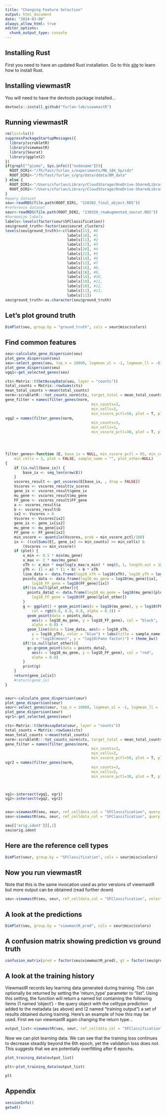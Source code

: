 ```yaml
---
title: "Changing Feature Selection"
output: html_document
date: "2024-03-08"
always_allow_html: true
editor_options: 
  chunk_output_type: console
---
```


## Installing Rust

First you need to have an updated Rust installation. Go to this [site](https://www.rust-lang.org/tools/install) to learn how to install Rust.


## Installing viewmastR

You will need to have the devtools package installed...

```r
devtools::install_github("furlan-lab/viewmastR")
```


## Running viewmastR

```r
rm(list=ls())
suppressPackageStartupMessages({
  library(scrubletR)
  library(viewmastR)
  library(Seurat)
  library(ggplot2)
})
if(grepl("^gizmo", Sys.info()["nodename"])){
  ROOT_DIR1<-"/fh/fast/furlan_s/experiments/MB_10X_5p/cds"
  ROOT_DIR2<-"/fh/fast/furlan_s/grp/data/ddata/BM_data"
} else {
  ROOT_DIR1<-"/Users/sfurlan/Library/CloudStorage/OneDrive-SharedLibraries-FredHutchinsonCancerCenter/Furlan_Lab - General/experiments/MB_10X_5p/cds"
  ROOT_DIR2<-"/Users/sfurlan/Library/CloudStorage/OneDrive-SharedLibraries-FredHutchinsonCancerCenter/Furlan_Lab - General/datasets/Healthy_BM_greenleaf"
}
#query dataset
seu<-readRDS(file.path(ROOT_DIR1, "220302_final_object.RDS"))
#reference dataset
seur<-readRDS(file.path(ROOT_DIR2, "230329_rnaAugmented_seurat.RDS"))
#harmonize labels
labels<-levels(factor(seur$SFClassification))
seu$ground_truth<-factor(seu$seurat_clusters)
levels(seu$ground_truth)<-c(labels[11], #0
                            labels[18], #1
                            labels[11], #2
                            labels[17], #3
                            labels[20], #4
                            labels[21], #5
                            labels[14], #6
                            labels[12], #7
                            labels[16], #8,
                            labels[18], #9,
                            labels[14], #10,
                            labels[19], #11,
                            labels[10], #12,
                            labels[11], #13,
                            labels[11])
seu$ground_truth<-as.character(seu$ground_truth)
```

## Let's plot ground truth
```r
DimPlot(seu, group.by = "ground_truth", cols = seur@misc$colors)
```


## Find common features

```r
seu<-calculate_gene_dispersion(seu)
plot_gene_dispersion(seu)
seu<-select_genes(seu, top_n = 10000, logmean_ul = -1, logmean_ll = -8)
plot_gene_dispersion(seu)
vgq1<-get_selected_genes(seu)

cts<-Matrix::t(GetAssayData(seu, layer = "counts"))
total_counts = Matrix::rowSums(cts)
mean_total_counts <-mean(total_counts)
norm<-scrubletR:::tot_counts_norm(cts, target_total = mean_total_counts, total_counts = total_counts)
gene_filter = names(filter_genes(norm,
                                       min_counts=3,
                                       min_cells=3,
                                       min_vscore_pctl=50, plot = T, plot_other = vgq1))
vgq2 = names(filter_genes(norm,
                                       min_counts=3,
                                       min_cells=3,
                                       min_vscore_pctl=30, plot = T, plot_other = NULL))




filter_genes<-function (E, base_ix = NULL, min_vscore_pctl = 85, min_counts = 3, 
    min_cells = 3, plot = FALSE, sample_name = "", plot_other=NULL) 
{
    if (is.null(base_ix)) {
        base_ix <- seq_len(nrow(E))
    }
    vscores_result <- get_vscores(E[base_ix, , drop = FALSE])
    Vscores <- vscores_result$v_scores
    gene_ix <- vscores_result$gene_ix
    mu_gene <- vscores_result$mu_gene
    FF_gene <- vscores_result$FF_gene
    a <- vscores_result$a
    b <- vscores_result$b
    ix2 <- Vscores > 0
    Vscores <- Vscores[ix2]
    gene_ix <- gene_ix[ix2]
    mu_gene <- mu_gene[ix2]
    FF_gene <- FF_gene[ix2]
    min_vscore <- quantile(Vscores, prob = min_vscore_pctl/100)
    ix <- ((colSums(E[, gene_ix] >= min_counts) >= min_cells) &
        (Vscores >= min_vscore))
    if (plot) {
        x_min <- 0.5 * min(mu_gene)
        x_max <- 2 * max(mu_gene)
        xTh <- x_min * exp(log(x_max/x_min) * seq(0, 1, length.out = 100))
        yTh <- (1 + a) * (1 + b) + b * xTh
        line_data <- data.frame(log10_xTh = log10(xTh), log10_yTh = log10(yTh))
        points_data <- data.frame(log10_mu_gene = log10(mu_gene)[ix],
            log10_FF_gene = log10(FF_gene)[ix])
        if(!is.null(plot_other)){
          points_data2 <- data.frame(log10_mu_gene = log10(mu_gene)[plot_other],
            log10_FF_gene = log10(FF_gene)[plot_other])
        }
        g <- ggplot() + geom_point(aes(x = log10(mu_gene), y = log10(FF_gene)), 
            col = rgb(0.8, 0.8, 0.8, alpha = 0.3)) +
          geom_point(data = points_data,
            aes(x = log10_mu_gene, y = log10_FF_gene), col = "black",
            alpha = 0.8) +
          geom_line(data = line_data, aes(x = log10_xTh, 
            y = log10_yTh), color = "blue") + labs(title = sample_name, 
            x = "log10(mean)", y = "log10(Fano factor)") + theme_bw()
        if(!is.null(plot_other)){
          g<-g+geom_point(data = points_data2, 
            aes(x = log10_mu_gene, y = log10_FF_gene), col = "red", 
            alpha = 0.8) 
        }
        print(g)
    }
    return(gene_ix[ix])
    #return(gene_ix)
}


seur<-calculate_gene_dispersion(seur)
plot_gene_dispersion(seur)
seur<-select_genes(seur, top_n = 10000, logmean_ul = -1, logmean_ll = -8)
plot_gene_dispersion(seur)
vgr1<-get_selected_genes(seur)

cts<-Matrix::t(GetAssayData(seur, layer = "counts"))
total_counts = Matrix::rowSums(cts)
mean_total_counts <-mean(total_counts)
norm<-scrubletR:::tot_counts_norm(cts, target_total = mean_total_counts, total_counts = total_counts)
gene_filter = names(filter_genes(norm,
                                       min_counts=3,
                                       min_cells=3,
                                       min_vscore_pctl=50, plot = T, plot_other = vgr1))
vgr2 = names(filter_genes(norm,
                                       min_counts=3,
                                       min_cells=3,
                                       min_vscore_pctl=30, plot = T, plot_other = NULL))



vg1<-intersect(vgq1, vgr1)
vg2<-intersect(vgq2, vgr2)


seu<-viewmastR(seu, seur, ref_celldata_col = "SFClassification", query_celldata_col = "vmR_pred1", selected_genes = vg1)
seu<-viewmastR(seu, seur, ref_celldata_col = "SFClassification", query_celldata_col = "vmR_pred2", selected_genes = vg2)

seu[['orig.ident']][,1]
seu$orig.ident
```

## Here are the reference cell types
```r
DimPlot(seur, group.by = "SFClassification", cols = seur@misc$colors)
```

## Now you run viewmastR

Note that this is the same invocation used as prior versions of viewmastR but more output can be obtained (read further down)
```r
seu<-viewmastR(seu, seur, ref_celldata_col = "SFClassification", selected_genes = vg)
```

## A look at the predictions
```r
DimPlot(seu, group.by = "viewmastR_pred", cols = seur@misc$colors)
```

## A confusion matrix showing prediction vs ground truth
```r
confusion_matrix(pred = factor(seu$viewmastR_pred), gt = factor(seu$ground_truth), cols = seur@misc$colors)
```

## A look at the training history

ViewmastR records key learning data generated during training.  This can optionally be returned by setting the 'return_type' parameter to "list".  Using this setting, the function will return a named list containing the following items (1 named 'object') - the query object with the celltype prediction added to the metadata (as above) and (2 named "training output") a set of results obtained during training.  Here's an example of how this may be used.  First we run viewmastR again changing the return type...

```r
output_list<-viewmastR(seu, seur, ref_celldata_col = "SFClassification", selected_genes = vg, return_type= "list")
```

Now we can plot learning data.  We can see that the training loss continues to decrease steadily beyond the 6th epoch, yet the validation loss does not.  This suggests that we are potentially overfitting after 6 epochs.
```r
plot_training_data(output_list)

```

```r
plt<-plot_training_data(output_list)
```

```r
plt
```



## Appendix
```r
sessionInfo()
getwd()
```
